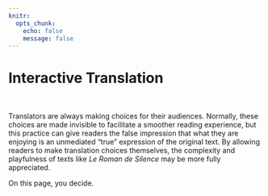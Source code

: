 ```yaml
---
knitr:
  opts_chunk:
    echo: false
    message: false
---
```


# Interactive Translation

&nbsp;

Translators are always making choices for their audiences. Normally, these choices are made invisible to facilitate a smoother reading experience, but this practice can give readers the false impression that what they are enjoying is an unmediated "true" expression of the original text. By allowing readers to make translation choices themselves, the complexity and playfulness of texts like _Le Roman de Silence_ may be more fully appreciated.

On this page, you decide.






<!-- ```{r} -->
<!-- knitr::include_app("https://lindsayevanslee.shinyapps.io/silence-app/", -->
<!--   height = "600px") -->
<!-- ``` -->

